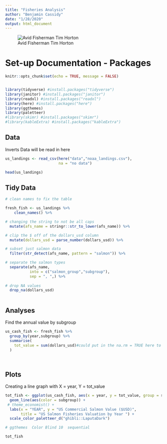 ```yaml
---
title: "Fisheries Analysis"
author: "Benjamin Cassidy"
date: "1/28/2020"
output: html_document
---
```


![Avid Fisherman Tim Horton](TimHorton73-header-1260x800.jpg)


# Set-up Documentation - Packages
```r
knitr::opts_chunk$set(echo = TRUE, message = FALSE)


library(tidyverse) #install.packages("tidyverse")
library(janitor) #install.packages("janitor")
library(readxl) #install.packages("readxl")
library(here) #install.packages("here")
library(ggthemes)
library(paletteer)
#library(skimr) #install.packages("skimr")
#library(kableExtra) #install.packages("kableExtra")


```


## Data

Inverts Data will be read in here

```r

us_landings <- read_csv(here("data","noaa_landings.csv"), 
                        na = "no data")

head(us_landings)

```


## Tidy Data

```r

# clean names to fix the table

fresh_fish <- us_landings %>%
    clean_names() %>% 

# changing the string to not be all caps
  mutate(afs_name = stringr::str_to_lower(afs_name)) %>% 

# clip the $ off of the dollars_usd column
  mutate(dollars_usd = parse_number(dollars_usd)) %>% 

# subset just salmon data
  filter(str_detect(afs_name, pattern = "salmon")) %>% 

# separate the salmon types
  separate(afs_name,
           into = c("salmon_group","subgroup"),
           sep = ", ",) %>% 
  
# drop NA values
  drop_na(dollars_usd)
  


```


## Analyses

Find the annual value by subgroup

```r

us_cash_fish <- fresh_fish %>% 
  group_by(year,subgroup) %>% 
  summarise(
    tot_value = sum(dollars_usd)#could put in the na.rm = TRUE here to remove NA
  )
  



```


## Plots

Creating a line graph with X = year, Y = tot_value

```r

tot_fish <- ggplot(us_cash_fish, aes(x = year, y = tot_value, group = subgroup)) +
  geom_line(aes(color = subgroup)) + 
 # theme_economist() + 
  labs(x = "YEAR", y = "US Commercial Salmon Value ($USD)",
       title = "US Salmon Fisheries Valuation by Year ") + 
  scale_color_paletteer_d("ghibli::LaputaDark")

# ggthemes	Color Blind	10	sequential

tot_fish

```















